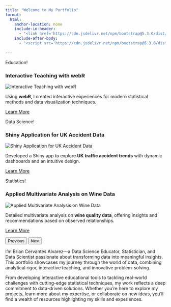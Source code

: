 ```yaml
---
title: "Welcome to My Portfolio"
format:
  html:
    anchor-location: none
    include-in-header:
      - "<link href='https://cdn.jsdelivr.net/npm/bootstrap@5.3.0/dist/css/bootstrap.min.css' rel='stylesheet'/>"
    include-after-body:
      - "<script src='https://cdn.jsdelivr.net/npm/bootstrap@5.3.0/dist/js/bootstrap.bundle.min.js'></script>"
  
---
```


```{=html}
<div id="portfolioCarousel" class="carousel slide" data-bs-ride="carousel">
  <div class="carousel-inner">

    <!-- Slide 1 -->
    <div class="carousel-item active">
      <div class="portfolio-card">
        <!-- Top-right Badge -->
        <div class="badge-tag">Education!</div>
        <h3>Interactive Teaching with webR</h3>
        <img src="Assets/Images/webR.png" alt="Interactive Teaching with webR" />
        <p>
          Using <strong>webR</strong>, 
          I created interactive experiences for modern statistical 
          methods and data visualization techniques.
        </p>
        <p>
          <a href="https://bcervantesalvarez.github.io/...">Learn More</a>
        </p>
      </div>
    </div>

    <!-- Slide 2 -->
    <div class="carousel-item">
      <div class="portfolio-card">
        <!-- Top-right Badge -->
        <div class="badge-tag">Data Science!</div>
        <h3>Shiny Application for UK Accident Data</h3>
        <img src="Assets/Images/ukCarAccident.webp" alt="Shiny Application for UK Accident Data" />
        <p>
          Developed a Shiny app to 
          explore <strong>UK traffic accident trends</strong> with 
          dynamic dashboards and an intuitive design.
        </p>
        <p>
          <a href="https://bcervantesalvarez.github.io/...">Learn More</a>
        </p>
      </div>
    </div>

    <!-- Slide 3 -->
    <div class="carousel-item">
      <div class="portfolio-card">
        <!-- Top-right Badge -->
        <div class="badge-tag">Statistics!</div>
        <h3>Applied Multivariate Analysis on Wine Data</h3>
        <img src="Assets/Images/redwhite.jpeg" alt="Applied Multivariate Analysis on Wine Data" />
        <p>
          Detailed multivariate analysis 
          on <strong>wine quality data</strong>, offering insights 
          and recommendations based on observed relationships.
        </p>
        <p>
          <a href="https://bcervantesalvarez.github.io/...">Learn More</a>
        </p>
      </div>
    </div>
  </div>

  <!-- Carousel Navigation (arrows) -->
  <button class="carousel-control-prev" type="button" data-bs-target="#portfolioCarousel" data-bs-slide="prev">
    <span class="carousel-control-prev-icon" aria-hidden="true"></span>
    <span class="visually-hidden">Previous</span>
  </button>
  <button class="carousel-control-next" type="button" data-bs-target="#portfolioCarousel" data-bs-slide="next">
    <span class="carousel-control-next-icon" aria-hidden="true"></span>
    <span class="visually-hidden">Next</span>
  </button>
</div>
```

I’m Brian Cervantes Alvarez—a Data Science Educator, Statistician, and Data Scientist passionate about transforming data into meaningful insights. This portfolio showcases my journey through the world of data, combining analytical rigor, interactive teaching, and innovative problem-solving.  

From developing interactive educational tools to tackling real-world challenges with cutting-edge statistical techniques, my work reflects a deep commitment to data-driven solutions. Whether you’re here to explore my projects, learn more about my expertise, or collaborate on new ideas, you’ll find a wealth of resources highlighting my skills and experiences.  

